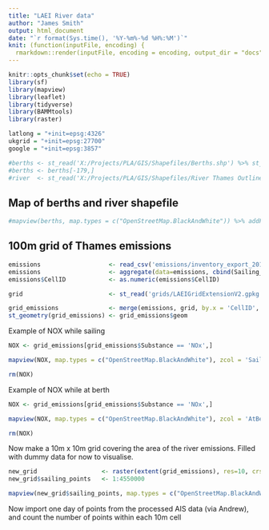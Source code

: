 ```yaml
---
title: "LAEI River data"
author: "James Smith"
output: html_document
date: "`r format(Sys.time(), '%Y-%m%-%d %H%:%M')`"
knit: (function(inputFile, encoding) {
  rmarkdown::render(inputFile, encoding = encoding, output_dir = "docs") }) 
---
```


```r
knitr::opts_chunk$set(echo = TRUE)
library(sf)
library(mapview)
library(leaflet)
library(tidyverse)
library(BAMMtools)
library(raster)
```

```r
latlong = "+init=epsg:4326"
ukgrid = "+init=epsg:27700"
google = "+init=epsg:3857"
```

```r

#berths <- st_read('X:/Projects/PLA/GIS/Shapefiles/Berths.shp') %>% st_set_crs(27700) %>% st_transform(4326)
#berths <- berths[-179,]
#river  <- st_read('X:/Projects/PLA/GIS/Shapefiles/River Thames Outline.shp') %>% st_set_crs(27700) %>% st_transform(4326)
```

## Map of berths and river shapefile

```r
#mapview(berths, map.types = c("OpenStreetMap.BlackAndWhite")) %>% addFeatures(river)
```

## 100m grid of Thames emissions

```r

emissions                   <- read_csv('emissions/inventory_export_2016.csv', col_types = cols())
emissions                   <- aggregate(data=emissions, cbind(Sailing_kg, AtBerth_kg) ~ Substance + CellID, FUN=sum)
emissions$CellID            <- as.numeric(emissions$CellID)

grid                        <- st_read('grids/LAEIGridExtensionV2.gpkg', quiet = T)

grid_emissions              <- merge(emissions, grid, by.x = 'CellID', by.y = 'GRID_ID') 
st_geometry(grid_emissions) <- grid_emissions$geom
```

Example of NOX while sailing

```r
NOX <- grid_emissions[grid_emissions$Substance == 'NOx',]

mapview(NOX, map.types = c("OpenStreetMap.BlackAndWhite"), zcol = 'Sailing_kg', at = round(getJenksBreaks(NOX$Sailing_kg, 10),0))

rm(NOX)
```

Example of NOX while at berth

```r
NOX <- grid_emissions[grid_emissions$Substance == 'NOx',]

mapview(NOX, map.types = c("OpenStreetMap.BlackAndWhite"), zcol = 'AtBerth_kg', at = round(getJenksBreaks(NOX$AtBerth_kg, 10),0))

rm(NOX)
```

Now make a 10m x 10m grid covering the area of the river emissions. Filled with dummy data for now to visualise.

```r

new_grid                  <- raster(extent(grid_emissions), res=10, crs = ukgrid)
new_grid$sailing_points   <- 1:4550000

mapview(new_grid$sailing_points, map.types = c("OpenStreetMap.BlackAndWhite"))
```

Now import one day of points from the processed AIS data (via Andrew), and count the number of points within each 10m cell

```r

```